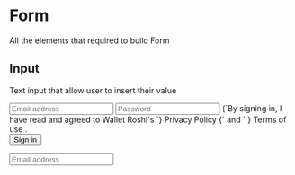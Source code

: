 

<Meta title="Wallet Roshi Design System | Form" />

# Form

All the elements that required to build Form

## Input

Text input that allow user to insert their value

<Preview withToolbar>
  <Story name="Input">
    <Card>
      <Form
        title="Sign in"
        subtitle="Welcome to Wallet Roshi"
      >
        <Input placeholder="Email address" name="email" type="email" required />
        <Spacer />
        <Input placeholder="Password" name="password" type="password" required />
        <Spacer />
        <Text>
          {`By signing in, I have read and agreed to Wallet Roshi's `}
          <a>Privacy Policy</a>
          {` and ` }
          <a>Terms of use</a>
          .
        </Text>
        <Spacer />
        <div className="full-width">
          <Button type="submit">Sign in</Button>
        </div>
      </Form>
    </Card>
  </Story>
</Preview>

<Story name="Error">
  <Input placeholder="Email address" name="email" type="email" required error="Email address is required" />
</Story>
